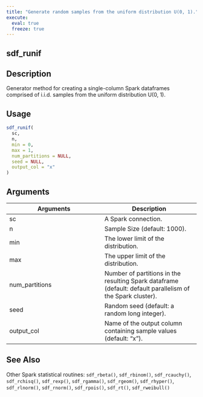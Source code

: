 ```yaml
---
title: "Generate random samples from the uniform distribution U(0, 1)."
execute:
  eval: true
  freeze: true
---
```


## sdf_runif

## Description
Generator method for creating a single-column Spark dataframes comprised of i.i.d. samples from the uniform distribution U(0, 1).


## Usage
```r
sdf_runif(
  sc,
  n,
  min = 0,
  max = 1,
  num_partitions = NULL,
  seed = NULL,
  output_col = "x"
)
```

## Arguments
|Arguments|Description|
|---|---|
| sc | A Spark connection. |
| n | Sample Size (default: 1000). |
| min | The lower limit of the distribution. |
| max | The upper limit of the distribution. |
| num_partitions | Number of partitions in the resulting Spark dataframe (default: default parallelism of the Spark cluster). |
| seed | Random seed (default: a random long integer). |
| output_col | Name of the output column containing sample values (default: "x"). |







## See Also
Other Spark statistical routines: `sdf_rbeta()`, `sdf_rbinom()`, `sdf_rcauchy()`, `sdf_rchisq()`, `sdf_rexp()`, `sdf_rgamma()`, `sdf_rgeom()`, `sdf_rhyper()`, `sdf_rlnorm()`, `sdf_rnorm()`, `sdf_rpois()`, `sdf_rt()`, `sdf_rweibull()`


